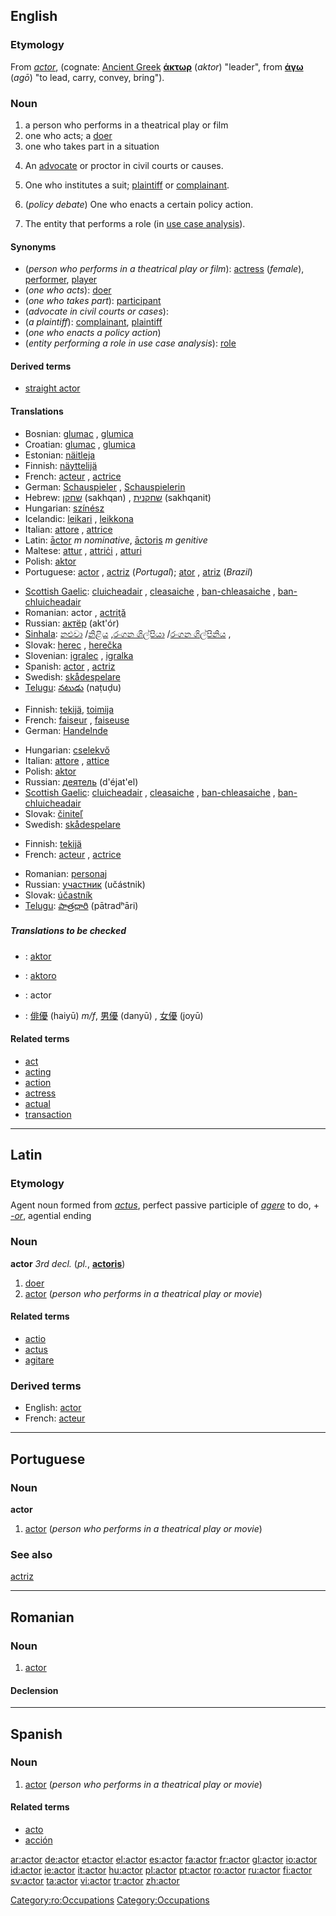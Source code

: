 {{wikipedia|dab=actor (disambiguation)|actor}}
==English==

===Etymology===
From {{L.}} ''[[#Latin|actor]]'', (cognate: [[Ancient Greek]] '''[[άκτωρ]]''' (''aktor'') "leader", from '''[[άγω]]''' (''agō'') "to lead, carry, convey, bring").

===Noun===
{{wikipedia|actor|actor (player)}}
{{en-noun}}

# a person who performs in a theatrical play or film
# one who acts; a [[doer]]
# one who takes part in a situation
# {{law}} An [[advocate]] or proctor in civil courts or causes.
# {{law}} One who institutes a suit; [[plaintiff]] or [[complainant]].
# (''policy debate'') One who enacts a certain policy action.
# {{software engineering}} The entity that performs a role (in [[use case analysis]]).

====Synonyms====
*(''person who performs in a theatrical play or film''): [[actress]] (''female''), [[performer]], [[player]]
*(''one who acts''): [[doer]]
*(''one who takes part''): [[participant]]
*(''advocate in civil courts or cases''):
*(''a plaintiff''): [[complainant]], [[plaintiff]]
*(''one who enacts a policy action'')
*(''entity performing a role in use case analysis''): [[role]]

====Derived terms====
*[[straight actor]]

====Translations====
{{trans-top|person who performs in a theatrical play or film}}
*Bosnian: [[glumac]] {{m}}, [[glumica]] {{f}}
*Croatian: [[glumac]] {{m}}, [[glumica]] {{f}}
*Estonian: [[näitleja]]
*Finnish: [[näyttelijä]]
*French: [[acteur]] {{m}}, [[actrice]] {{f}}
*German: [[Schauspieler]] {{m}}, [[Schauspielerin]] {{f}}
*Hebrew: [[שחקן]] (sakhqan) {{m}}, [[שחקנית]] (sakhqanit) {{f}}
*Hungarian: [[színész]]
*Icelandic: [[leikari]] {{m}}, [[leikkona]] {{f}}
*Italian: [[attore]] {{m}}, [[attrice]] {{f}}
*Latin: [[actor#Latin|āctor]] ''m nominative'', [[actoris|āctoris]] ''m genitive''
*Maltese: [[attur]] {{m}}, [[attriċi]] {{f}}, [[atturi]] {{p}}
*Polish: [[aktor]] {{m}}
*Portuguese: [[actor#Portuguese|actor]] {{m}}, [[actriz]] {{f}} (''Portugal''); [[ator]] {{m}}, [[atriz]] {{f}} (''Brazil'')
{{trans-mid}}
*[[Scottish Gaelic]]: [[cluicheadair]] {{m}}, [[cleasaiche]] {{m}}, [[ban-chleasaiche]] {{f}}, [[ban-chluicheadair]] {{f}}
*Romanian: actor {{m}}, [[actriţă]] {{f}}
*Russian: [[актёр]] (akt'ór) {{m}}
*[[Sinhala]]: [[නළුවා]] {{m}}/[[නිළිය]] {{f}} ,[[රංගන ශිල්පියා]] {{m}}/[[රංගන ශිල්පිනිය]] {{f}} ,  {{n}}
*Slovak: [[herec]] {{m}}, [[herečka]] {{f}}
*Slovenian: [[igralec]] {{m}}, [[igralka]] {{f}}
*Spanish: [[actor#Spanish|actor]] {{m}}, [[actriz]] {{f}}
*Swedish: [[skådespelare]] {{c}}
*[[Telugu]]: [[నటుడు]] (naṭuḍu)
{{trans-bottom}}

{{trans-top|one who acts; a doer}}
*Finnish: [[tekijä]], [[toimija]]
*French: [[faiseur]] {{m}}, [[faiseuse]] {{f}}
*German: [[Handelnde]] {{c}}
{{trans-mid}}
*Hungarian: [[cselekvő]]
*Italian: [[attore]] {{m}}, [[attice]] {{f}}
*Polish: [[aktor]] {{m}}
*Russian: [[деятель]] (d'éjat'el) {{m}}
*[[Scottish Gaelic]]: [[cluicheadair]] {{m}}, [[cleasaiche]] {{m}}, [[ban-chleasaiche]] {{f}}, [[ban-chluicheadair]] {{f}}
*Slovak: [[činiteľ]] {{m}}
*Swedish: [[skådespelare]] {{c}}
{{trans-bottom}}

{{trans-top|one who takes part in a situation}}
*Finnish: [[tekijä]]
*French: [[acteur]] {{m}}, [[actrice]] {{f}}
{{trans-mid}}
*Romanian: [[personaj]]
*Russian: [[участник]] (učástnik) {{m}}
*Slovak: [[účastník]] {{m}}
*[[Telugu]]: [[పాత్రధారి]] (pātradʰāri)
{{trans-bottom}}

{{trans-top|advocate in civil courts or cases}}
{{trans-mid}}
{{trans-bottom}}

{{trans-top|plaintiff}}
{{trans-mid}}
{{trans-bottom}}

{{trans-top|one who enacts a policy action}}
{{trans-mid}}
{{trans-bottom}}

{{trans-top|entity performing a role in use case analysis}}
{{trans-mid}}
{{trans-bottom}}

=====Translations to be checked=====
{{checktrans}}
{{top}}
*{{ttbc|Albanian}}: [[aktor]]
*{{ttbc|Ido}}: [[aktoro]]
*{{ttbc|Interlingua}}: actor
{{mid}}
*{{ttbc|Japanese}}: [[俳優]] (haiyū) ''m/f'', [[男優]] (danyū) {{m}}, [[女優]] (joyū) {{f}}
{{bottom}}

====Related terms====
*[[act]]
*[[acting]]
*[[action]]
*[[actress]]
*[[actual]]
*[[transaction]]

----

==Latin==

===Etymology===
Agent noun formed from ''[[actus|actus]]'', perfect passive participle of ''[[agere|agere]]'' to do, + ''[[-or]]'', agential ending

===Noun===
'''actor''' {{m}} ''3rd decl.'' (''pl.'', '''[[actoris|actoris]]''')

# [[doer]]
# [[actor#English|actor]] (''person who performs in a theatrical play or movie'')

====Related terms====
*[[actio]]
*[[actus]]
*[[agitare]]

===Derived terms===
*English: [[#Noun|actor]]
*French: [[acteur]]

----

==Portuguese==

===Noun===
'''actor''' {{m}}

# [[actor#English|actor]] (''person who performs in a theatrical play or movie'')

===See also===
[[actriz]]

----

==Romanian==

===Noun===
{{ro-noun|gend=m|pl=actori|f=actriţă}}

# [[actor#English|actor]]

====Declension====
{{ro-noun-m|pl=actori|def=actorul}}

[[Category:ro:Occupations]]

----

==Spanish==

===Noun===
{{es-noun-mf|mpl=actores|f=actriz|fpl=actrices}}

# [[actor#English|actor]] (''person who performs in a theatrical play or movie'')

====Related terms====
*[[acto]] {{m}}
*[[acción]] {{f}}

[[Category:Occupations]]

[[ar:actor]]
[[de:actor]]
[[et:actor]]
[[el:actor]]
[[es:actor]]
[[fa:actor]]
[[fr:actor]]
[[gl:actor]]
[[io:actor]]
[[id:actor]]
[[ie:actor]]
[[it:actor]]
[[hu:actor]]
[[pl:actor]]
[[pt:actor]]
[[ro:actor]]
[[ru:actor]]
[[fi:actor]]
[[sv:actor]]
[[ta:actor]]
[[vi:actor]]
[[tr:actor]]
[[zh:actor]]